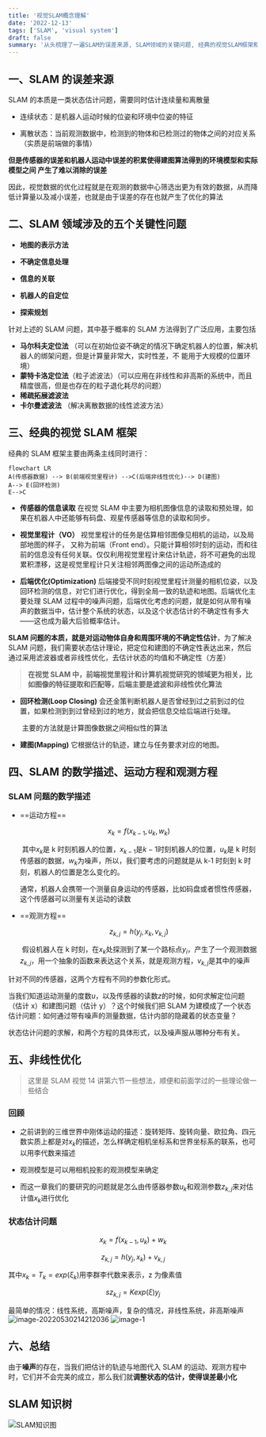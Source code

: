 ```yaml
---
title: '视觉SLAM概念理解'
date: '2022-12-13'
tags: ['SLAM', 'visual system']
draft: false
summary: '从头梳理了一遍SLAM的误差来源, SLAM领域的关键问题, 经典的视觉SLAM框架和SLAM问题的本质'
---
```


## 一、SLAM 的误差来源

SLAM 的本质是一类状态估计问题，需要同时估计连续量和离散量

- 连续状态：是机器人运动时候的位姿和环境中位姿的特征

- 离散状态：当前观测数据中，检测到的物体和已检测过的物体之间的对应关系（实质是前端做的事情）

**但是传感器的误差和机器人运动中误差的积累使得建图算法得到的环境模型和实际模型之间 产生了难以消除的误差**

因此，视觉数据的优化过程就是在观测的数据中心筛选出更为有效的数据，从而降低计算量以及减小误差，也就是由于误差的存在也就产生了优化的算法

## 二、SLAM 领域涉及的五个关键性问题

- **地图的表示方法**

- **不确定信息处理**

- **信息的关联**

- **机器人的自定位**

- **探索规划**

针对上述的 SLAM 问题，其中基于概率的 SLAM 方法得到了广泛应用，主要包括

- **马尔科夫定位法** （可以在初始位姿不确定的情况下确定机器人的位置，解决机器人的绑架问题，但是计算量非常大，实时性差，不 能用于大规模的位置环境）
- **蒙特卡洛定位法**（粒子滤波法）（可以应用在非线性和非高斯的系统中，而且精度很高，但是也存在的粒子退化耗尽的问题）
- **稀疏拓展滤波法**
- **卡尔曼滤波法** （解决离散数据的线性滤波方法）

## 三、经典的视觉 SLAM 框架

经典的 SLAM 框架主要由两条主线同时进行：

```mermaid
flowchart LR
A(传感器数据) --> B(前端视觉里程计) -->C(后端非线性优化)--> D(建图)
A--> E(回环检测)
E-->C
```

- **传感器的信息读取** 在视觉 SLAM 中主要为相机图像信息的读取和预处理，如果在机器人中还能够有码盘、观星传感器等信息的读取和同步。

- **视觉里程计（VO）** 视觉里程计的任务是估算相邻图像见相机的运动，以及局部地图的样子， 又称为前端（Front end）。只能计算相邻时刻的运动，而和往前的信息没有任何关联。仅仅利用视觉里程计来估计轨迹，将不可避免的出现累积漂移，这是视觉里程计只关注相邻两图像之间的运动所造成的

- **后端优化(Optimization)** 后端接受不同时刻视觉里程计测量的相机位姿，以及回环检测的信息，对它们进行优化，得到全局一致的轨迹和地图。后端优化主要处理 SLAM 过程中的噪声问题，后端优化考虑的问题，就是如何从带有噪声的数据当中，估计整个系统的状态，以及这个状态估计的不确定性有多大——这也成为最大后验概率估计。

**SLAM 问题的本质，就是对运动物体自身和周围环境的不确定性估计**，为了解决 SLAM 问题，我们需要状态估计理论，把定位和建图的不确定性表达出来，然后通过采用滤波器或者非线性优化，去估计状态的均值和不确定性（方差）

> **在视觉 SLAM 中，前端视觉里程计和计算机视觉研究的领域更为相关，比如图像的特征提取和匹配等，后端主要是滤波和非线性优化算法**

- **回环检测(Loop Closing)** 会还金策判断机器人是否曾经到过之前到过的位置，如果检测到到过曾经到过的地方，就会把信息交给后端进行处理。

  ​ 主要的方法就是计算图像数据之间相似性的算法

- **建图(Mapping)** 它根据估计的轨迹，建立与任务要求对应的地图。

## 四、SLAM 的数学描述、运动方程和观测方程

### SLAM 问题的数学描述

- ==运动方程==

  $$x_k=f(x_{k-1},u_k,w_k)$$

  ​ 其中$x_k$是 k 时刻机器人的位置，$x_{k-1}$是$k-1$时刻机器人的位置，$u_k$是 k 时刻传感器的数据，$w_k$为噪声，所以，我们要考虑的问题就是从 k-1 时刻到 k 时刻，机器人的位置是怎么变化的。

  ​ 通常，机器人会携带一个测量自身运动的传感器，比如码盘或者惯性传感器，这个传感器可以测量有关运动的读数

- ==观测方程==

  $$z_{k,j}=h(y_j,x_k,v_{k,j})$$

  ​ 假设机器人在 k 时刻，在$x_k$处探测到了某一个路标点$y_i$，产生了一个观测数据$z_{k,j}$，用一个抽象的函数来表达这个关系，就是观测方程，$v_{k,j}$是其中的噪声

针对不同的传感器，这两个方程有不同的参数化形式。

当我们知道运动测量的度数$u$，以及传感器的读数$z$的时候，如何求解定位问题（估计 x）和建图问题（估计 y）？这个时候我们把 SLAM 为建模成了一个状态估计问题：如何通过带有噪声的测量数据，估计内部的隐藏着的状态变量？

状态估计问题的求解，和两个方程的具体形式，以及噪声服从哪种分布有关。

## 五、非线性优化

> 这里是 SLAM 视觉 14 讲第六节一些想法，顺便和前面学过的一些理论做一些结合

### 回顾

- 之前讲到的三维世界中刚体运动的描述：旋转矩阵、旋转向量、欧拉角、四元数实质上都是对$x_k$的描述，怎么样确定相机坐标系和世界坐标系的联系，也可以用李代数来描述

- 观测模型是可以用相机投影的观测模型来确定

- 而这一章我们的要研究的问题就是怎么由传感器参数$u_k$和观测参数$z_{k,j}$来对估计值$x_k$进行优化

### 状态估计问题

$$x_{k}=f(x_{k-1},{u_k})+w_k$$

$$z_{k,j}=h(y_{j},x_{k})+v_{k,j}$$

其中$x_k=T_k=exp(\xi_k)$用李群李代数来表示，z 为像素值

$$sz_{k,j}=K exp(\xi)y_j$$

最简单的情况：线性系统，高斯噪声，复杂的情况，非线性系统，非高斯噪声
![image-20220530214212036](https://ultramarine-image.oss-cn-beijing.aliyuncs.com/img/image-20220530214212036.png)
![image-1](https://ultramarine-image.oss-cn-beijing.aliyuncs.com/img/OIeyuaZXPikSQBA.png)

## 六、总结

由于**噪声**的存在，当我们把估计的轨迹与地图代入 SLAM 的运动、观测方程中时，它们并不会完美的成立，那么我们就**调整状态的估计，使得误差最小化**

## SLAM 知识树

![SLAM知识图](https://ultramarine-image.oss-cn-beijing.aliyuncs.com/img/20180910230010800.png)
